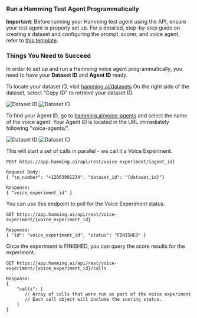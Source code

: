 

### Run a Hamming Test Agent Programmatically


<Warning>

**Important**: Before running your Hamming test agent using the API, ensure your test agent is properly set up. For a detailed, step-by-step guide on creating a dataset and configuring the prompt, scorer, and voice agent, refer to [this template](https://docs.hamming.ai/guides/voice-agent).

</Warning>

### Things You Need to Succeed

In order to set up and run a Hamming voice agent programmatically, you need to have your **Dataset ID** and **Agent ID** ready.


<Accordion icon="message-bot" title="Finding your Dataset ID">

To locate your dataset ID, visit [hamming.ai/datasets](https://app.hamming.ai/datasets?page=1)
On the right side of the dataset, select "Copy ID" to retrieve your dataset ID.

<img src="./images/dataset-id-day.png" class="light-mode-image" alt="Dataset ID" />
<img src="./images/dataset-id-night.png" class="dark-mode-image" alt="Dataset ID" />

</Accordion>


<Accordion icon="message-bot" title="Finding your Agent ID">

To find your Agent ID, go to [hamming.ai/voice-agents](https://app.hamming.ai/voice-agents)
and select the name of the voice agent. Your Agent ID is located in the URL immediately following "voice-agents/".

<img src="./images/agent-id-day.png" class="light-mode-image" alt="Dataset ID" />
<img src="./images/agent-id-night.png" class="dark-mode-image" alt="Dataset ID" />

</Accordion>


<Steps>

<Step title= "1. Start Agent Test Run">

This will start a set of calls in parallel - we call it a Voice Experiment.
```
POST https://app.hamming.ai/api/rest/voice-experiment/{agent_id}

Request Body:
{ "to_number": "+12063991234", "dataset_id": "{dataset_id}"}

Response:
{ "voice_experiment_id" }

```


  </Step>

 <Step title="2. Get Voice Experiment" >

You can use this endpoint to poll for the Voice Experiment status.

  ```
GET https://app.hamming.ai/api/rest/voice-experiment/{voice_experiment_id}

Response:
{ "id": "voice_experiment_id", "status": "FINISHED" }

```
 
  </Step>

<Step title="3. Get Voice Experiment Calls">

Once the experiment is FINISHED, you can query the score results for the experiment.

```
GET https://app.hamming.ai/api/rest/voice-experiment/{voice_experiment_id}/calls

Response:
{
    "calls": [
       // Array of calls that were run as part of the voice experiment
       // Each call object will include the scoring status.
    ]
}
```

  </Step>


</Steps>


